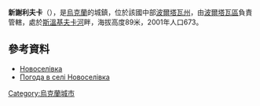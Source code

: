 {{coord|49|37|39|N|34|41|14|E|scale:100000_region:UA|display=title}}

'''新謝利夫卡'''（{{lang-uk|Новоселівка}}），是[[烏克蘭|烏克蘭]]的城鎮，位於該國中部[[波爾塔瓦州|波爾塔瓦州]]，由[[波爾塔瓦區|波爾塔瓦區]]負責管轄，處於[[斯溫基夫卡河|斯溫基夫卡河]]畔，海拔高度89米，2001年人口673。

==參考資料==
* [http://gska2.rada.gov.ua/pls/z7502/A005?rdat1=20.11.2007&rf7571=26432 Новоселівка]{{dead link|date=2018年3月 |bot=InternetArchiveBot |fix-attempted=yes }}
* [http://weather.in.ua/ua/poltavskaja/18036 Погода в селі Новоселівка] {{Wayback|url=http://weather.in.ua/ua/poltavskaja/18036 |date=20160305104650 }}

{{Ukraine-geo-stub}}
[[Category:烏克蘭城市|Category:烏克蘭城市]]